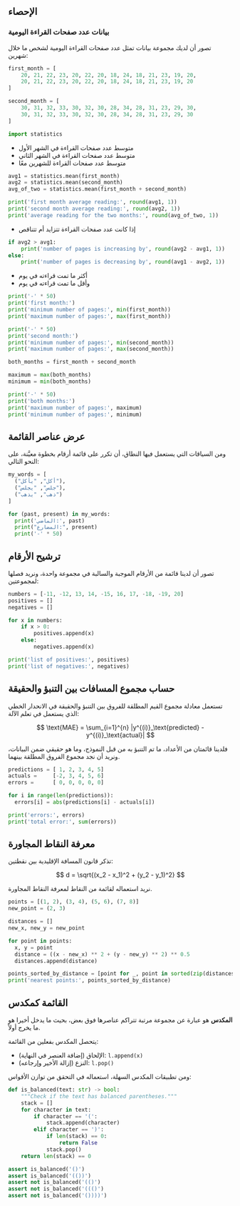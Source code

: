 
## الإحصاء

### بيانات عدد صفحات القراءة اليومية

تصور أن لديك مجموعة بيانات تمثل عدد صفحات القراءة اليومية لشخص ما خلال شهرين:

```python
first_month = [
    20, 21, 22, 23, 20, 22, 20, 18, 24, 18, 21, 23, 19, 20,
    20, 21, 22, 23, 20, 22, 20, 18, 24, 18, 21, 23, 19, 20
]

second_month = [
    30, 31, 32, 33, 30, 32, 30, 28, 34, 28, 31, 23, 29, 30,
    30, 31, 32, 33, 30, 32, 30, 28, 34, 28, 31, 23, 29, 30
]
```

```python
import statistics
```

- متوسط عدد صفحات القراءة في الشهر الأول
- متوسط عدد صفحات القراءة في الشهر الثاني
- متوسط عدد صفحات القراءة للشهرين معًا

```python
avg1 = statistics.mean(first_month)
avg2 = statistics.mean(second_month)
avg_of_two = statistics.mean(first_month + second_month)

print('first month average reading:', round(avg1, 1))
print('second month average reading:', round(avg2, 1))
print('average reading for the two months:', round(avg_of_two, 1))
```

- إذا كانت عدد صفحات القراءة تتزايد أم تتناقص

```python
if avg2 > avg1:
    print('number of pages is increasing by', round(avg2 - avg1, 1))
else:
    print('number of pages is decreasing by', round(avg1 - avg2, 1))
```

- أكثر ما تمت قراءته في يوم
- وأقل ما تمت قراءته في يوم

```python
print('-' * 50)
print('first month:')
print('minimum number of pages:', min(first_month))
print('maximum number of pages:', max(first_month))

print('-' * 50)
print('second month:')
print('minimum number of pages:', min(second_month))
print('maximum number of pages:', max(second_month))

both_months = first_month + second_month

maximum = max(both_months)
minimum = min(both_months)

print('-' * 50)
print('both months:')
print('maximum number of pages:', maximum)
print('minimum number of pages:', minimum)
```


## عرض عناصر القائمة

ومن السياقات التي يستعمل فيها النطاق، أن تكرر على قائمة أرقام بخطوة معيَّنة، على النحو التالي:

```python
my_words = [
  ("أكل", "يأكل"),
  ("جلس", "يجلس"),
  ("ذهب", "يذهب")
]

for (past, present) in my_words:
  print('الماضي:', past)
  print("المضارع:", present)
  print('-' * 50)
```

## ترشيح الأرقام

تصور أن لدينا قائمة من الأرقام الموجبة والسالبة في مجموعة واحدة، ونريد فصلها لمجموعتين:

```python
numbers = [-11, -12, 13, 14, -15, 16, 17, -18, -19, 20]
positives = []
negatives = []

for x in numbers:
    if x > 0:
        positives.append(x)
    else:
        negatives.append(x)

print('list of positives:', positives)
print('list of negatives:', negatives)
```

## حساب مجموع المسافات بين التنبؤ والحقيقة

تستعمل معادلة مجموع القيم المطلقة للفروق بين التنبؤ والحقيقة في الانحدار الخطي الذي يستعمل في تعلم الآلة:

$$
\text{MAE} = \sum_{i=1}^{n} |y^{(i)}_\text{predicted} - y^{(i)}_\text{actual}|
$$

فلدينا قائمتان من الأعداد، ما تم التنبؤ به من قبل النموذج، وما هو حقيقي ضمن البيانات، ونريد أن نجد مجموع الفروق المطلقة بينهما.

```python
predictions = [ 1, 2, 3, 4, 5]
actuals =     [-2, 3, 4, 5, 6]
errors =      [ 0, 0, 0, 0, 0]

for i in range(len(predictions)):
  errors[i] = abs(predictions[i] - actuals[i])

print('errors:', errors)
print('total error:', sum(errors))
```


## معرفة النقاط المجاورة

تذكر قانون المسافة الإقليدية بين نقطتين:

$$
d = \sqrt{(x_2 - x_1)^2 + (y_2 - y_1)^2}
$$

نريد استعماله لقائمة من النقاط لمعرفة النقاط المجاورة.

```python
points = [(1, 2), (3, 4), (5, 6), (7, 8)]
new_point = (2, 3)

distances = []
new_x, new_y = new_point

for point in points:
  x, y = point
  distance = ((x - new_x) ** 2 + (y - new_y) ** 2) ** 0.5
  distances.append(distance)

points_sorted_by_distance = [point for _, point in sorted(zip(distances, points))]
print('nearest points:', points_sorted_by_distance)
```

## القائمة كمكدس

**المكدس** هو عبارة عن مجموعة مرتبة تتراكم عناصرها فوق بعض، بحيث ما يدخل أخيرا هو ما يخرج أولاً.

يتحصل المكدس بفعلين من القائمة:

- الإلحاق (إضافة العنصر في النهاية): `l.append(x)`
- النزع (إزالة الأخير وإرجاعه): `l.pop()`

ومن تطبيقات المكدس السهلة، استعماله في التحقق من توازن الأقواس:

```python
def is_balanced(text: str) -> bool:
    """Check if the text has balanced parentheses."""
    stack = []
    for character in text:
        if character == '(':
            stack.append(character)
        elif character == ')':
            if len(stack) == 0:
                return False
            stack.pop()    
    return len(stack) == 0

assert is_balanced('()')
assert is_balanced('(())')
assert not is_balanced('(()')
assert not is_balanced('((()')
assert not is_balanced('())))')
```

